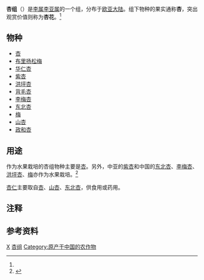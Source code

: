 {{Automatic taxobox
|name = 杏
|image = Apricot and cross section.jpg
|image_caption = 完整的杏与纵切的杏
|taxon = Prunus sect. Armeniaca
|authority = ([[Scop.|Scop.]]) [[Johann_Friedrich_Wilhelm_Koch|Koch]]
|subdivision_ranks = [[种|种]]
|subdivision = 见正文。
}}

'''杏组'''（{{sn|''Prunus'' sect. ''Armeniaca''}}）是[[李属|李属]][[李亚属|李亚属]]的一个组，分布于[[欧亚大陆|欧亚大陆]]。组下物种的果实通称'''杏'''，突出观赏价值则称为'''杏花'''。<ref name=":0" />

== 物种 ==
* [[杏|杏]] {{sname|''Prunus armeniaca''}}
* [[布里扬松梅|布里扬松梅]] {{sname|''Prunus brigantina''}}{{noteTag|1=布里扬松梅的分类有争议。根据叶绿体DNA序列，布里扬松梅与李组物种聚在一起，<ref>{{Cite journal|last=Reales|first=Antonio|last2=Sargent|first2=Daniel J.|last3=Tobutt|first3=Ken R.|last4=Rivera|first4=Diego|date=2010-01-01|title=Phylogenetics of Eurasian plums, ''Prunus'' L. section ''Prunus'' (Rosaceae), according to coding and non-coding chloroplast DNA sequences|url=https://doi.org/10.1007/s11295-009-0226-9|journal=Tree Genetics & Genomes|language=en|volume=6|issue=1|pages=37–45|doi=10.1007/s11295-009-0226-9|issn=1614-2950}}</ref>但根据核DNA序列，布里扬松梅与杏组物种更接近。<ref>{{Cite journal|last=Liu|first=Shuo|last2=Decroocq|first2=Stephane|last3=Harte|first3=Elodie|last4=Tricon|first4=David|last5=Chague|first5=Aurelie|last6=Balakishiyeva|first6=Gulnara|last7=Kostritsyna|first7=Tatiana|last8=Turdiev|first8=Timur|last9=Saux|first9=Marion Fisher-Le|last10=Dallot|first10=Sylvie|last11=Giraud|first11=Tatiana|date=2021-01-05|title=Genetic diversity and population structure analyses in the Alpine plum (''Prunus brigantina'' Vill.) confirm its affiliation to the ''Armeniaca'' section|url=https://doi.org/10.1007/s11295-020-01484-6|journal=Tree Genetics & Genomes|language=en|volume=17|issue=1|pages=2|doi=10.1007/s11295-020-01484-6|issn=1614-2950}}</ref>}}
* [[华仁杏|华仁杏]] {{sname|''Prunus cathayana''}}
* [[紫杏|紫杏]] {{sname|''Prunus'' × ''dasycarpa''}}
* [[洪坪杏|洪坪杏]] {{sname|''Prunus hongpingensis''}}
* [[背毛杏|背毛杏]] {{sname|''Prunus hypotrichodes''}}
* [[李梅杏|李梅杏]] {{sname|''Prunus limeixing''}}
* [[东北杏|东北杏]] {{sname|''Prunus mandshurica''}}
* [[梅|梅]] {{sname|''Prunus mume''}}
* [[山杏|山杏]] {{sname|''Prunus sibirica''}}
* [[政和杏|政和杏]] {{sname|''Prunus zhengheensis''}}

== 用途 ==
作为水果栽培的杏组物种主要是[[杏|杏]]。另外，中亚的[[紫杏|紫杏]]和中国的[[东北杏|东北杏]]、[[李梅杏|李梅杏]]、[[洪坪杏|洪坪杏]]、[[梅|梅]]亦作为水果栽培。<ref name=":0">{{Cite book|last=Lu|first=Lingdi|url=http://flora.huh.harvard.edu/china/PDF/PDF09/Armeniaca.PDF|title=Flora of China|last2=Bartholomew|first2=Bruce|publisher=Science Press & Missouri Botanical Garden Press|year=2003|editor-last=Wu|editor-first=Z.Y.|volume=9|location=Beijing & St. Louis|pages=396-401|chapter=''Armeniaca'' Scopoli|editor-last2=Raven|editor-first2=P. H.|editor-last3=Hong|editor-first3=D.Y.|access-date=2021-02-17|archive-date=2016-03-04|archive-url=https://web.archive.org/web/20160304110332/http://flora.huh.harvard.edu/china/pdf/PDF09/Armeniaca.PDF|dead-url=no}}</ref>

[[杏仁|杏仁]]主要取自[[杏|杏]]、[[山杏|山杏]]、[[东北杏|东北杏]]，供食用或药用。

==注释==
{{NoteFoot}}

== 参考资料 ==
{{Reflist}}

{{Taxonbar|from1=Q21378744|from2=Q15949803}}

[[Category:李亚属|X]]
[[Category:杏组|]]
[[Category:原产于中国的农作物|Category:原产于中国的农作物]]